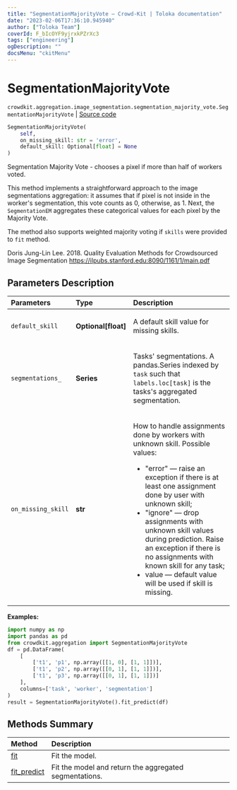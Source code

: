 ```yaml
---
title: "SegmentationMajorityVote — Crowd-Kit | Toloka documentation"
date: "2023-02-06T17:36:10.945940"
author: ["Toloka Team"]
coverId: F_bIcOYF9yjrxkPZrXc3
tags: ["engineering"]
ogDescription: ""
docsMenu: "ckitMenu"
---
```


# SegmentationMajorityVote
`crowdkit.aggregation.image_segmentation.segmentation_majority_vote.SegmentationMajorityVote` | [Source code](https://github.com/Toloka/crowd-kit/blob/v1.2.0/crowdkit/aggregation/image_segmentation/segmentation_majority_vote.py#L13)

```python
SegmentationMajorityVote(
    self,
    on_missing_skill: str = 'error',
    default_skill: Optional[float] = None
)
```

Segmentation Majority Vote - chooses a pixel if more than half of workers voted.

This method implements a straightforward approach to the image segmentations aggregation:
it assumes that if pixel is not inside in the worker's segmentation, this vote counts
as 0, otherwise, as 1. Next, the `SegmentationEM` aggregates these categorical values
for each pixel by the Majority Vote.

The method also supports weighted majority voting if `skills` were provided to `fit` method.

Doris Jung-Lin Lee. 2018.
Quality Evaluation Methods for Crowdsourced Image Segmentation
<https://ilpubs.stanford.edu:8090/1161/1/main.pdf>

## Parameters Description

| Parameters | Type | Description |
| :----------| :----| :-----------|
`default_skill`|**Optional\[float\]**|<p>A default skill value for missing skills.</p>
`segmentations_`|**Series**|<p>Tasks&#x27; segmentations. A pandas.Series indexed by `task` such that `labels.loc[task]` is the tasks&#x27;s aggregated segmentation.</p>
`on_missing_skill`|**str**|<p>How to handle assignments done by workers with unknown skill. Possible values:</p> <ul> <li>&quot;error&quot; — raise an exception if there is at least one assignment done by user with unknown skill;</li> <li>&quot;ignore&quot; — drop assignments with unknown skill values during prediction. Raise an exception if there is no assignments with known skill for any task;</li> <li>value — default value will be used if skill is missing.</li> </ul>

**Examples:**

```python
import numpy as np
import pandas as pd
from crowdkit.aggregation import SegmentationMajorityVote
df = pd.DataFrame(
    [
        ['t1', 'p1', np.array([[1, 0], [1, 1]])],
        ['t1', 'p2', np.array([[0, 1], [1, 1]])],
        ['t1', 'p3', np.array([[0, 1], [1, 1]])]
    ],
    columns=['task', 'worker', 'segmentation']
)
result = SegmentationMajorityVote().fit_predict(df)
```
## Methods Summary

| Method | Description |
| :------| :-----------|
[fit](/docs-new/crowd-kit/reference/crowdkit.aggregation.image_segmentation.segmentation_majority_vote.SegmentationMajorityVote.fit)| Fit the model.
[fit_predict](/docs-new/crowd-kit/reference/crowdkit.aggregation.image_segmentation.segmentation_majority_vote.SegmentationMajorityVote.fit_predict)| Fit the model and return the aggregated segmentations.
